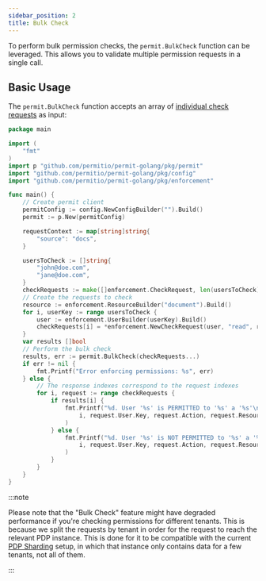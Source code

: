 ```yaml
---
sidebar_position: 2
title: Bulk Check
---
```



To perform bulk permission checks, the `permit.BulkCheck` function can be leveraged.
This allows you to validate multiple permission requests in a single call.

## Basic Usage

The `permit.BulkCheck` function accepts an array of [individual check requests](./check) as input:
```go
package main

import (
	"fmt"
)
import p "github.com/permitio/permit-golang/pkg/permit"
import "github.com/permitio/permit-golang/pkg/config"
import "github.com/permitio/permit-golang/pkg/enforcement"

func main() {
	// Create permit client
	permitConfig := config.NewConfigBuilder("").Build()
	permit := p.New(permitConfig)

	requestContext := map[string]string{
		"source": "docs",
	}

	usersToCheck := []string{
		"john@doe.com",
		"jane@doe.com",
	}
	checkRequests := make([]enforcement.CheckRequest, len(usersToCheck))
    // Create the requests to check
	resource := enforcement.ResourceBuilder("document").Build()
	for i, userKey := range usersToCheck {
		user := enforcement.UserBuilder(userKey).Build()
		checkRequests[i] = *enforcement.NewCheckRequest(user, "read", resource, requestContext)
	}
	var results []bool
    // Perform the bulk check
	results, err := permit.BulkCheck(checkRequests...)
	if err != nil {
		fmt.Printf("Error enforcing permissions: %s", err)
	} else {
		// The response indexes correspond to the request indexes
		for i, request := range checkRequests {
			if results[i] {
				fmt.Printf("%d. User '%s' is PERMITTED to '%s' a '%s'\n",
					i, request.User.Key, request.Action, request.Resource.Type,
				)
			} else {
				fmt.Printf("%d. User '%s' is NOT PERMITTED to '%s' a '%s'\n",
					i, request.User.Key, request.Action, request.Resource.Type,
				)
			}
		}
	}
}
```

:::note

Please note that the "Bulk Check" feature might have degraded performance if you're
checking permissions for different tenants. This is because we split the requests by tenant in order for the request
to reach the relevant PDP instance. This is done for it to be compatible with the current [PDP Sharding](/how-to/manage-data/pdp-sharding) setup,
in which that instance only contains data for a few tenants, not all of them.

:::
